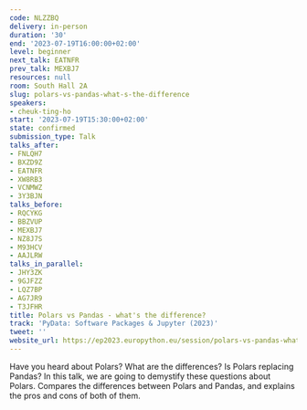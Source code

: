 ```yaml
---
code: NLZZBQ
delivery: in-person
duration: '30'
end: '2023-07-19T16:00:00+02:00'
level: beginner
next_talk: EATNFR
prev_talk: MEXBJ7
resources: null
room: South Hall 2A
slug: polars-vs-pandas-what-s-the-difference
speakers:
- cheuk-ting-ho
start: '2023-07-19T15:30:00+02:00'
state: confirmed
submission_type: Talk
talks_after:
- FNLQH7
- BXZD9Z
- EATNFR
- XW8RB3
- VCNMWZ
- 3Y3BJN
talks_before:
- RQCYKG
- BBZVUP
- MEXBJ7
- NZ8J7S
- M93HCV
- AAJLRW
talks_in_parallel:
- JHY3ZK
- 9GJFZZ
- LQZ7BP
- AG7JR9
- T3JFHR
title: Polars vs Pandas - what's the difference?
track: 'PyData: Software Packages & Jupyter (2023)'
tweet: ''
website_url: https://ep2023.europython.eu/session/polars-vs-pandas-what-s-the-difference
---
```


Have you heard about Polars? What are the differences? Is Polars replacing Pandas? In this talk, we are going to demystify these questions about Polars. Compares the differences between Polars and Pandas, and explains the pros and cons of both of them.
